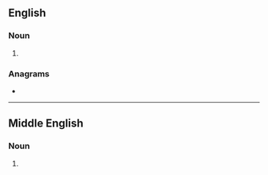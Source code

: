 ==English==

===Noun===
{{head|en|noun form}}

# {{plural of|en|saucer}}

===Anagrams===
* {{anagrams|en|a=acerssu|Suraces|causers|cesuras|sucrase}}

----

==Middle English==

===Noun===
{{head|enm|noun plural form}}

# {{plural of|enm|saucer}}